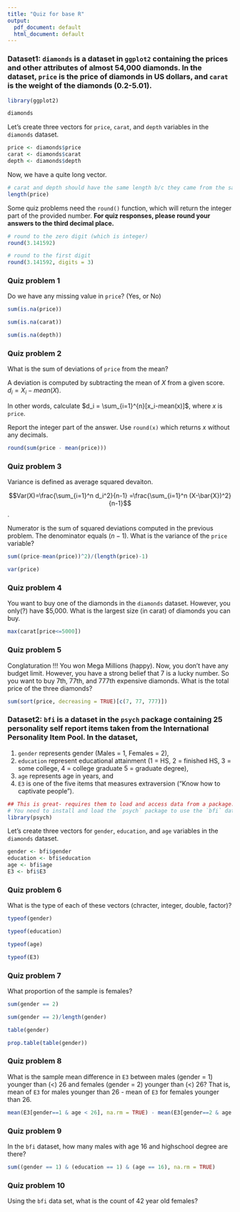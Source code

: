 ```yaml
---
title: "Quiz for base R"
output:
  pdf_document: default
  html_document: default
---
```


### Dataset1: `diamonds` is a dataset in `ggplot2` containing the prices and other attributes of almost 54,000 diamonds. In the dataset, `price` is the price of diamonds in US dollars, and `carat` is the weight of the diamonds (0.2-5.01). 

```r
library(ggplot2)
```

```r
diamonds
```

Let's create three vectors for `price`, `carat`, and `depth` variables in the `diamonds` dataset. 
```r
price <- diamonds$price
carat <- diamonds$carat
depth <- diamonds$depth
```

Now, we have a quite long vector. 
```r
# carat and depth should have the same length b/c they came from the same dataset. 
length(price)
```

Some quiz problems need the `round()` function, which will return the integer part of the provided number. **For quiz responses, please round your answers to the third decimal place.**

```r
# round to the zero digit (which is integer)
round(3.141592)
```
```r
# round to the first digit
round(3.141592, digits = 3)
```


### Quiz problem 1

Do we have any missing value in `price`? (Yes, or No)

```r
sum(is.na(price))
```

```r
sum(is.na(carat))
```

```r
sum(is.na(depth))
```

### Quiz problem 2

What is the sum of deviations of `price` from the mean?  

A deviation is computed by subtracting the mean of $X$ from a given score. $d_i=X_i- mean(X)$.

In other words, calculate $d_i = \sum_{i=1}^{n}[x_i-mean(x)]$, where $x$ is `price`. 

Report the integer part of the answer.  Use `round(x)` which returns $x$ without any decimals. 

```r
round(sum(price - mean(price)))
```


### Quiz problem 3

Variance is defined as average squared devaiton. 

$$Var(X)=\frac{\sum_{i=1}^n d_i^2}{n-1} =\frac{\sum_{i=1}^n (X-\bar{X})^2}{n-1}$$.

Numerator is the sum of squared deviations computed in the previous problem. The denominator equals ($n-1$). What is the variance of the `price` variable? 


```r
sum((price-mean(price))^2)/(length(price)-1)
```

```r
var(price)
```



### Quiz problem 4

You want to buy one of the diamonds in the `diamonds` dataset. However, you only(?) have $5,000. What is the largest size (in carat) of diamonds you can buy. 

```r
max(carat[price<=5000])
```


### Quiz problem 5

Conglaturation !!! You won Mega Millions (happy). Now, you don't have any budget limit. However, you have a strong belief that 7 is a lucky number. So you want to buy 7th, 77th, and 777th expensive diamonds. What is the total price of the three diamonds?   

```r
sum(sort(price, decreasing = TRUE)[c(7, 77, 777)])
```


### Dataset2: `bfi` is a dataset in the `psych` package containing 25 personality self report items taken from the International Personality Item Pool. In the dataset, 

  1. `gender` represents gender (Males = 1, Females = 2), 
  2. `education` represent educational attainment (1 = HS, 2 = finished HS, 3 = some college, 4 = college graduate 5 = graduate degree), 
  3. `age` represents age in years, and 
  4. `E3` is one of the five items that measures extraversion ("Know how to captivate people"). 

  

```r
## This is great- requires them to load and access data from a package.
# You need to install and load the `psych` package to use the `bfi` dataset.
library(psych)
```

Let's create three vectors for `gender`, `education`, and `age` variables in the `diamonds` dataset. 

```r
gender <- bfi$gender
education <- bfi$education
age <- bfi$age
E3 <- bfi$E3
```

### Quiz problem 6

What is the type of each of these vectors (chracter, integer, double, factor)?

```r
typeof(gender)
```

```r
typeof(education)
```

```r
typeof(age)
```

```r
typeof(E3)
```



### Quiz problem 7

What proportion of the sample is females?


```r
sum(gender == 2)
```

```r
sum(gender == 2)/length(gender)
```

```r
table(gender)
```

```r
prop.table(table(gender))
```


### Quiz problem 8

What is the sample mean difference in `E3` between males (gender = 1) younger than (<) 26 and females (gender = 2) younger than (<) 26? That is, mean of `E3` for males younger than 26 - mean of `E3` for females younger than 26. 

```r
mean(E3[gender==1 & age < 26], na.rm = TRUE) - mean(E3[gender==2 & age < 26], na.rm = TRUE)
```

### Quiz problem 9

In the `bfi` dataset, how many males with age 16 and highschool degree are there? 

```r
sum((gender == 1) & (education == 1) & (age == 16), na.rm = TRUE)
```


### Quiz problem 10


Using the `bfi` data set, what is the count of 42 year old females?
  
  




